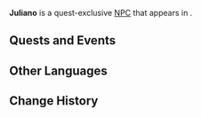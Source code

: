 {{Meta
<!-- Remove this template after adding the missing info -->
|missing_NPC_profile  = yes
}}
{{Character Infobox
|type             = Quest NPC
|image            = NPC Juliano.png
|realname         = <!-- Optional, if different from in-game name -->
|deceased         = <!-- Past (for deceased prior to events of the game) or free response -->
|region           = Fontaine
|location         = Fontaine
|affiliation      = 
|title            = 

|ancestry         = <!-- Clan/family -->
|father           = 
|mother           = 
|spouse           = 
|sibling          = 
|child            = 
|relative         = 

|voiceEN          = 
|voiceCN          = 
|voiceJP          = 
|voiceKR          = 
|dialoguereward   = 
}}
'''Juliano''' is a quest-exclusive [[NPC]] that appears in {{Quest|The Phantom Thief's Reappearance}}.
<!--
==Location==
{{subst:#tag:gallery|
NPC Location {{subst:#titleparts:{{subst:PAGENAME}}}}.png{{subst:!}}{{subst:#titleparts:{{subst:PAGENAME}}}}'s location
NPC Location {{subst:#titleparts:{{subst:PAGENAME}}}} Context.png{{subst:!}}Additional context
}}

==Profile==
Detailed story/lore information goes here.
''(To be added.)''

===Appearance===
Keep appearance section short and concise. Limit to 2 paragraphs with 3-4 sentences each.
''(To be added.)''
-->
==Quests and Events==
{{Quests and Events}}
<!--
==Idle Quotes==
{{Dialogue Start}}
: {{DIcon|Idle}} {{Tx}}
:: {{A|VO {{subst:PAGENAME}} 01.ogg}} "{{Tx}}"
{{Dialogue End}}

==Dialogue==
{{Dialogue Start}}
:'''{{subst:PAGENAME}}:''' 
:{{DIcon}}
{{Dialogue End}}
--><!--
==Event Dialogue==
===Event Name===
{{Dialogue Start}}
:'''{{subst:PAGENAME}}:'''
{{Dialogue End}}
-->
==Other Languages==
{{Other Languages|default_hidden=1
|en      = Juliano
|zhs     = 朱利亚诺
|zhs_rm  = Zhūlìyànuò
|zht     = 朱利亞諾
|zht_rm  = Zhūlìyànuò
|ja      = ジュリアーノ
|ja_rm   = Juriaano
|ko      = 줄리아노
|es      = Juliano
|fr      = Juliano
|ru      = Жулиано
|th      = Juliano
|vi      = Juliano
|de      = Juliano
|id      = Juliano
|pt      = Juliano
|tr      = Juliano
|it      = Juliano
}}

==Change History==
{{Change History|4.0}}
<!--
==References==
{{Reflist}}-->